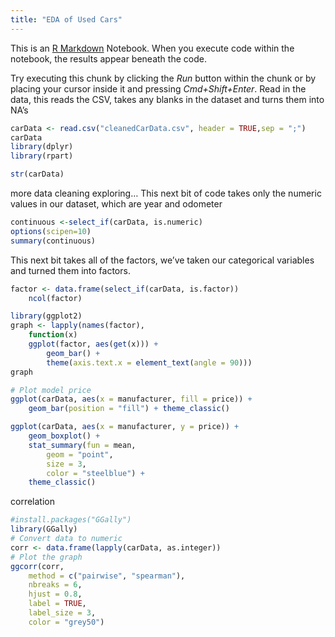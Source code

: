 ```yaml
---
title: "EDA of Used Cars"
---
```


This is an [R Markdown](http://rmarkdown.rstudio.com) Notebook. When you execute code within the notebook, the results appear beneath the code. 

Try executing this chunk by clicking the *Run* button within the chunk or by placing your cursor inside it and pressing *Cmd+Shift+Enter*. 
Read in the data, this reads the CSV, takes any blanks in the dataset and turns them into NA's
```r
carData <- read.csv("cleanedCarData.csv", header = TRUE,sep = ";")
carData
library(dplyr)
library(rpart)
```

```r
str(carData)
```

more data cleaning exploring...
This next bit of code takes only the numeric values in our dataset, which are year and odometer
```r
continuous <-select_if(carData, is.numeric)
options(scipen=10)
summary(continuous)
```
This next bit takes all of the factors, we've taken our categorical variables and turned them into factors. 
```r
factor <- data.frame(select_if(carData, is.factor))
	ncol(factor)
```

```r
library(ggplot2)
graph <- lapply(names(factor),
    function(x) 
	ggplot(factor, aes(get(x))) +
		geom_bar() +
		theme(axis.text.x = element_text(angle = 90)))
graph
```

```r
# Plot model price
ggplot(carData, aes(x = manufacturer, fill = price)) +
    geom_bar(position = "fill") + theme_classic()
```
```r
ggplot(carData, aes(x = manufacturer, y = price)) +
    geom_boxplot() +
    stat_summary(fun = mean,
        geom = "point",
        size = 3,
        color = "steelblue") +
    theme_classic()
```
correlation
```r
#install.packages("GGally")
library(GGally)
# Convert data to numeric
corr <- data.frame(lapply(carData, as.integer))
# Plot the graph
ggcorr(corr,
    method = c("pairwise", "spearman"),
    nbreaks = 6,
    hjust = 0.8,
    label = TRUE,
    label_size = 3,
    color = "grey50")
	
```
